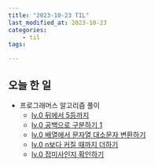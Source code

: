```yaml
---
title: "2023-10-23 TIL"
last_modified_at: 2023-10-23
categories:
    - til
tags:

---
```


## 오늘 한 일
-   프로그래머스 알고리즘 풀이
    -   [lv.0 뒤에서 5등까지](https://makepin2r.github.io/algorithm-programmers/181153/)
    -   [lv.0 공백으로 구분하기 1](https://makepin2r.github.io/algorithm-programmers/181869/)
    -   [lv.0 배열에서 문자열 대소문자 변환하기](https://makepin2r.github.io/algorithm-programmers/181875/)
    -   [lv.0 n보다 커질 때까지 더하기](https://makepin2r.github.io/algorithm-programmers/181884/)
    -   [lv.0 접미사인지 확인하기](https://makepin2r.github.io/algorithm-programmers/181908/)
